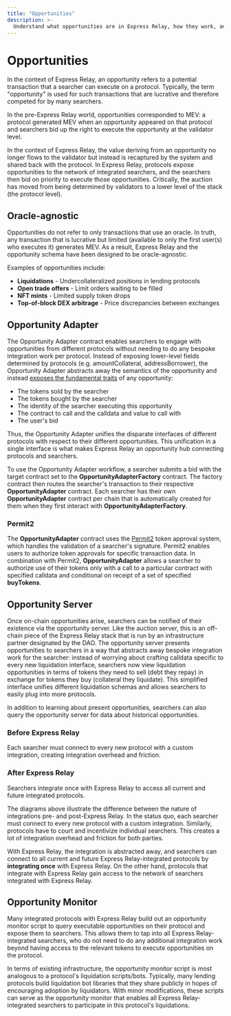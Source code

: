 ```yaml
---
title: "Opportunities"
description: >-
  Understand what opportunities are in Express Relay, how they work, and how the Opportunity Adapter unifies different protocols.
---
```


# Opportunities

In the context of Express Relay, an opportunity refers to a potential transaction that a searcher can execute on a protocol. Typically, the term "opportunity" is used for such transactions that are lucrative and therefore competed for by many searchers.

In the pre-Express Relay world, opportunities corresponded to MEV: a protocol generated MEV when an opportunity appeared on that protocol and searchers bid up the right to execute the opportunity at the validator level.

In the context of Express Relay, the value deriving from an opportunity no longer flows to the validator but instead is recaptured by the system and shared back with the protocol. In Express Relay, protocols expose opportunities to the network of integrated searchers, and the searchers then bid on priority to execute those opportunities. Critically, the auction has moved from being determined by validators to a lower level of the stack (the protocol level).

## Oracle-agnostic

Opportunities do not refer to only transactions that use an oracle. In truth, any transaction that is lucrative but limited (available to only the first user(s) who executes it) generates MEV. As a result, Express Relay and the opportunity schema have been designed to be oracle-agnostic.

Examples of opportunities include:

- **Liquidations** - Undercollateralized positions in lending protocols
- **Open trade offers** - Limit orders waiting to be filled
- **NFT mints** - Limited supply token drops
- **Top-of-block DEX arbitrage** - Price discrepancies between exchanges

## Opportunity Adapter

The Opportunity Adapter contract enables searchers to engage with opportunities from different protocols without needing to do any bespoke integration work per protocol. Instead of exposing lower-level fields determined by protocols (e.g. amountCollateral, addressBorrower), the Opportunity Adapter abstracts away the semantics of the opportunity and instead [exposes the fundamental traits](https://github.com/pyth-network/per/blob/30c3fc695034f518225f8255ebe8423604e8aca3/contracts/src/opportunity-adapter/Structs.sol#L20-L23) of any opportunity:

- The tokens sold by the searcher
- The tokens bought by the searcher
- The identity of the searcher executing this opportunity
- The contract to call and the calldata and value to call with
- The user's bid

Thus, the Opportunity Adapter unifies the disparate interfaces of different protocols with respect to their different opportunities. This unification in a single interface is what makes Express Relay an opportunity hub connecting protocols and searchers.

To use the Opportunity Adapter workflow, a searcher submits a bid with the target contract set to the **OpportunityAdapterFactory** contract. The factory contract then routes the searcher's transaction to their respective **OpportunityAdapter** contract. Each searcher has their own **OpportunityAdapter** contract per chain that is automatically created for them when they first interact with **OpportunityAdapterFactory**.

### Permit2

The **OpportunityAdapter** contract uses the [Permit2](https://github.com/Uniswap/permit2) token approval system, which handles the validation of a searcher's signature. Permit2 enables users to authorize token approvals for specific transaction data. In combination with Permit2, **OpportunityAdapter** allows a searcher to authorize use of their tokens only with a call to a particular contract with specified calldata and conditional on receipt of a set of specified **buyTokens**.

## Opportunity Server

Once on-chain opportunities arise, searchers can be notified of their existence via the opportunity server. Like the auction server, this is an off-chain piece of the Express Relay stack that is run by an infrastructure partner designated by the DAO. The opportunity server presents opportunities to searchers in a way that abstracts away bespoke integration work for the searcher: instead of worrying about crafting calldata specific to every new liquidation interface, searchers now view liquidation opportunities in terms of tokens they need to sell (debt they repay) in exchange for tokens they buy (collateral they liquidate). This simplified interface unifies different liquidation schemas and allows searchers to easily plug into more protocols.

In addition to learning about present opportunities, searchers can also query the opportunity server for data about historical opportunities.

### Before Express Relay

Each searcher must connect to every new protocol with a custom integration, creating integration overhead and friction.

### After Express Relay

Searchers integrate once with Express Relay to access all current and future integrated protocols.

The diagrams above illustrate the difference between the nature of integrations pre- and post-Express Relay. In the status quo, each searcher must connect to every new protocol with a custom integration. Similarly, protocols have to court and incentivize individual searchers. This creates a lot of integration overhead and friction for both parties.

With Express Relay, the integration is abstracted away, and searchers can connect to all current and future Express Relay-integrated protocols by **integrating once** with Express Relay. On the other hand, protocols that integrate with Express Relay gain access to the network of searchers integrated with Express Relay.

## Opportunity Monitor

Many integrated protocols with Express Relay build out an opportunity monitor script to query executable opportunities on their protocol and expose them to searchers. This allows them to tap into all Express Relay-integrated searchers, who do not need to do any additional integration work beyond having access to the relevant tokens to execute opportunities on the protocol.

In terms of existing infrastructure, the opportunity monitor script is most analogous to a protocol's liquidation scripts/bots. Typically, many lending protocols build liquidation bot libraries that they share publicly in hopes of encouraging adoption by liquidators. With minor modifications, these scripts can serve as the opportunity monitor that enables all Express Relay-integrated searchers to participate in this protocol's liquidations.

